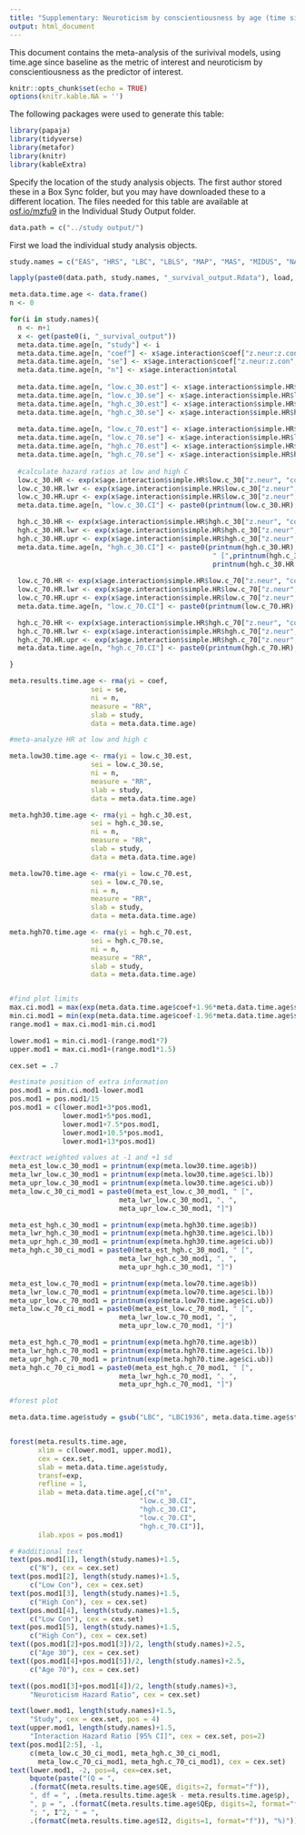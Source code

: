 ```yaml
---
title: "Supplementary: Neuroticism by conscientiousness by age (time since baseline as metric)"
output: html_document
---
```

This document contains the meta-analysis of the surivival models, using time.age since baseline as the metric of interest and neuroticism by conscientiousness as the predictor of interest.

```r
knitr::opts_chunk$set(echo = TRUE)
options(knitr.kable.NA = '')
```

The following packages were used to generate this table: 

```r
library(papaja)
library(tidyverse)
library(metafor)
library(knitr)
library(kableExtra)
```

Specify the location of the study analysis objects. The first author stored these in a Box Sync folder, but you may have downloaded these to a different location. The files needed for this table are available at [osf.io/mzfu9](https://osf.io/mzfu9/) in the Individual Study Output folder.

```r
data.path = c("../study output/")
```

First we load the individual study analysis objects.

```r
study.names = c("EAS", "HRS", "LBC", "LBLS", "MAP", "MAS", "MIDUS", "NAS", "OATS", "ROS", "SLS", "WLS")

lapply(paste0(data.path, study.names, "_survival_output.Rdata"), load, .GlobalEnv)
```


```r
meta.data.time.age <- data.frame()
n <- 0

for(i in study.names){
  n <- n+1
  x <- get(paste0(i, "_survival_output"))
  meta.data.time.age[n, "study"] <- i
  meta.data.time.age[n, "coef"] <- x$age.interaction$coef["z.neur:z.con", "coef"]
  meta.data.time.age[n, "se"] <- x$age.interaction$coef["z.neur:z.con", "se(coef)"]
  meta.data.time.age[n, "n"] <- x$age.interaction$ntotal
  
  meta.data.time.age[n, "low.c_30.est"] <- x$age.interaction$simple.HR$low.c_30["z.neur", "coef"]
  meta.data.time.age[n, "low.c_30.se"] <- x$age.interaction$simple.HR$low.c_30["z.neur", "se(coef)"]
  meta.data.time.age[n, "hgh.c_30.est"] <- x$age.interaction$simple.HR$hgh.c_30["z.neur", "coef"]
  meta.data.time.age[n, "hgh.c_30.se"] <- x$age.interaction$simple.HR$hgh.c_30["z.neur", "se(coef)"]
  
  meta.data.time.age[n, "low.c_70.est"] <- x$age.interaction$simple.HR$low.c_70["z.neur", "coef"]
  meta.data.time.age[n, "low.c_70.se"] <- x$age.interaction$simple.HR$low.c_70["z.neur", "se(coef)"]
  meta.data.time.age[n, "hgh.c_70.est"] <- x$age.interaction$simple.HR$hgh.c_70["z.neur", "coef"]
  meta.data.time.age[n, "hgh.c_70.se"] <- x$age.interaction$simple.HR$hgh.c_70["z.neur", "se(coef)"]
  
  #calculate hazard ratios at low and high C
  low.c_30.HR <- exp(x$age.interaction$simple.HR$low.c_30["z.neur", "coef"])
  low.c_30.HR.lwr <- exp(x$age.interaction$simple.HR$low.c_30["z.neur", "coef"] - 1.96*x$age.interaction$simple.HR$low.c_30["z.neur", "se(coef)"])
  low.c_30.HR.upr <- exp(x$age.interaction$simple.HR$low.c_30["z.neur", "coef"] + 1.96*x$age.interaction$simple.HR$low.c_30["z.neur", "se(coef)"])
  meta.data.time.age[n, "low.c_30.CI"] <- paste0(printnum(low.c_30.HR)," [",printnum(low.c_30.HR.lwr),", ",printnum(low.c_30.HR.upr),"]")

  hgh.c_30.HR <- exp(x$age.interaction$simple.HR$hgh.c_30["z.neur", "coef"])
  hgh.c_30.HR.lwr <- exp(x$age.interaction$simple.HR$hgh.c_30["z.neur", "coef"] - 1.96*x$age.interaction$simple.HR$hgh.c_30["z.neur", "se(coef)"])
  hgh.c_30.HR.upr <- exp(x$age.interaction$simple.HR$hgh.c_30["z.neur", "coef"] + 1.96*x$age.interaction$simple.HR$hgh.c_30["z.neur", "se(coef)"])
  meta.data.time.age[n, "hgh.c_30.CI"] <- paste0(printnum(hgh.c_30.HR),
                                                  " [",printnum(hgh.c_30.HR.lwr),", ",
                                                  printnum(hgh.c_30.HR.upr),"]")
  
  low.c_70.HR <- exp(x$age.interaction$simple.HR$low.c_70["z.neur", "coef"])
  low.c_70.HR.lwr <- exp(x$age.interaction$simple.HR$low.c_70["z.neur", "coef"] - 1.96*x$age.interaction$simple.HR$low.c_70["z.neur", "se(coef)"])
  low.c_70.HR.upr <- exp(x$age.interaction$simple.HR$low.c_70["z.neur", "coef"] + 1.96*x$age.interaction$simple.HR$low.c_70["z.neur", "se(coef)"])
  meta.data.time.age[n, "low.c_70.CI"] <- paste0(printnum(low.c_70.HR)," [",printnum(low.c_70.HR.lwr),", ",printnum(low.c_70.HR.upr),"]")

  hgh.c_70.HR <- exp(x$age.interaction$simple.HR$hgh.c_70["z.neur", "coef"])
  hgh.c_70.HR.lwr <- exp(x$age.interaction$simple.HR$hgh.c_70["z.neur", "coef"] - 1.96*x$age.interaction$simple.HR$hgh.c_70["z.neur", "se(coef)"])
  hgh.c_70.HR.upr <- exp(x$age.interaction$simple.HR$hgh.c_70["z.neur", "coef"] + 1.96*x$age.interaction$simple.HR$hgh.c_70["z.neur", "se(coef)"])
  meta.data.time.age[n, "hgh.c_70.CI"] <- paste0(printnum(hgh.c_70.HR)," [",printnum(hgh.c_70.HR.lwr),", ",printnum(hgh.c_70.HR.upr),"]")

}

meta.results.time.age <- rma(yi = coef, 
                    sei = se, 
                    ni = n,  
                    measure = "RR",
                    slab = study, 
                    data = meta.data.time.age)
```

```r
#meta-analyze HR at low and high c

meta.low30.time.age <- rma(yi = low.c_30.est, 
                    sei = low.c_30.se, 
                    ni = n,  
                    measure = "RR",
                    slab = study, 
                    data = meta.data.time.age)

meta.hgh30.time.age <- rma(yi = hgh.c_30.est, 
                    sei = hgh.c_30.se, 
                    ni = n,  
                    measure = "RR",
                    slab = study, 
                    data = meta.data.time.age)

meta.low70.time.age <- rma(yi = low.c_70.est, 
                    sei = low.c_70.se, 
                    ni = n,  
                    measure = "RR",
                    slab = study, 
                    data = meta.data.time.age)

meta.hgh70.time.age <- rma(yi = hgh.c_70.est, 
                    sei = hgh.c_70.se, 
                    ni = n,  
                    measure = "RR",
                    slab = study, 
                    data = meta.data.time.age)


#find plot limits
max.ci.mod1 = max(exp(meta.data.time.age$coef+1.96*meta.data.time.age$se))
min.ci.mod1 = min(exp(meta.data.time.age$coef-1.96*meta.data.time.age$se))
range.mod1 = max.ci.mod1-min.ci.mod1

lower.mod1 = min.ci.mod1-(range.mod1*7)
upper.mod1 = max.ci.mod1+(range.mod1*1.5)

cex.set = .7

#estimate position of extra information
pos.mod1 = min.ci.mod1-lower.mod1
pos.mod1 = pos.mod1/15
pos.mod1 = c(lower.mod1+3*pos.mod1,
             lower.mod1+5*pos.mod1,
             lower.mod1+7.5*pos.mod1,
             lower.mod1+10.5*pos.mod1,
             lower.mod1+13*pos.mod1)

#extract weighted values at -1 and +1 sd
meta_est_low.c_30_mod1 = printnum(exp(meta.low30.time.age$b))
meta_lwr_low.c_30_mod1 = printnum(exp(meta.low30.time.age$ci.lb))
meta_upr_low.c_30_mod1 = printnum(exp(meta.low30.time.age$ci.ub))
meta_low.c_30_ci_mod1 = paste0(meta_est_low.c_30_mod1, " [",
                           meta_lwr_low.c_30_mod1, ", ",
                           meta_upr_low.c_30_mod1, "]")

meta_est_hgh.c_30_mod1 = printnum(exp(meta.hgh30.time.age$b))
meta_lwr_hgh.c_30_mod1 = printnum(exp(meta.hgh30.time.age$ci.lb))
meta_upr_hgh.c_30_mod1 = printnum(exp(meta.hgh30.time.age$ci.ub))
meta_hgh.c_30_ci_mod1 = paste0(meta_est_hgh.c_30_mod1, " [",
                           meta_lwr_hgh.c_30_mod1, ", ",
                           meta_upr_hgh.c_30_mod1, "]")

meta_est_low.c_70_mod1 = printnum(exp(meta.low70.time.age$b))
meta_lwr_low.c_70_mod1 = printnum(exp(meta.low70.time.age$ci.lb))
meta_upr_low.c_70_mod1 = printnum(exp(meta.low70.time.age$ci.ub))
meta_low.c_70_ci_mod1 = paste0(meta_est_low.c_70_mod1, " [",
                           meta_lwr_low.c_70_mod1, ", ",
                           meta_upr_low.c_70_mod1, "]")

meta_est_hgh.c_70_mod1 = printnum(exp(meta.hgh70.time.age$b))
meta_lwr_hgh.c_70_mod1 = printnum(exp(meta.hgh70.time.age$ci.lb))
meta_upr_hgh.c_70_mod1 = printnum(exp(meta.hgh70.time.age$ci.ub))
meta_hgh.c_70_ci_mod1 = paste0(meta_est_hgh.c_70_mod1, " [",
                           meta_lwr_hgh.c_70_mod1, ", ",
                           meta_upr_hgh.c_70_mod1, "]")

```
```r
#forest plot

meta.data.time.age$study = gsub("LBC", "LBC1936", meta.data.time.age$study)


forest(meta.results.time.age,
       xlim = c(lower.mod1, upper.mod1),
       cex = cex.set,
       slab = meta.data.time.age$study,
       transf=exp,
       refline = 1,
       ilab = meta.data.time.age[,c("n",
                                "low.c_30.CI",
                                "hgh.c_30.CI",
                                "low.c_70.CI",
                                "hgh.c_70.CI")],
       ilab.xpos = pos.mod1)

# #additional text
text(pos.mod1[1], length(study.names)+1.5,
     c("N"), cex = cex.set)
text(pos.mod1[2], length(study.names)+1.5,
     c("Low Con"), cex = cex.set)
text(pos.mod1[3], length(study.names)+1.5,
     c("High Con"), cex = cex.set)
text(pos.mod1[4], length(study.names)+1.5,
     c("Low Con"), cex = cex.set)
text(pos.mod1[5], length(study.names)+1.5,
     c("High Con"), cex = cex.set)
text((pos.mod1[2]+pos.mod1[3])/2, length(study.names)+2.5,
     c("Age 30"), cex = cex.set)
text((pos.mod1[4]+pos.mod1[5])/2, length(study.names)+2.5,
     c("Age 70"), cex = cex.set)

text((pos.mod1[3]+pos.mod1[4])/2, length(study.names)+3,
     "Neuroticism Hazard Ratio", cex = cex.set)

text(lower.mod1, length(study.names)+1.5,
     "Study", cex = cex.set, pos = 4)
text(upper.mod1, length(study.names)+1.5,
     "Interaction Hazard Ratio [95% CI]", cex = cex.set, pos=2)
text(pos.mod1[2:5], -1,
     c(meta_low.c_30_ci_mod1, meta_hgh.c_30_ci_mod1, 
       meta_low.c_70_ci_mod1, meta_hgh.c_70_ci_mod1), cex = cex.set)
text(lower.mod1, -2, pos=4, cex=cex.set,
     bquote(paste("(Q = ",
     .(formatC(meta.results.time.age$QE, digits=2, format="f")),
     ", df = ", .(meta.results.time.age$k - meta.results.time.age$p),
     ", p = ", .(formatC(meta.results.time.age$QEp, digits=2, format="f")),
     "; ", I^2, " = ",
     .(formatC(meta.results.time.age$I2, digits=1, format="f")), "%)")))

```